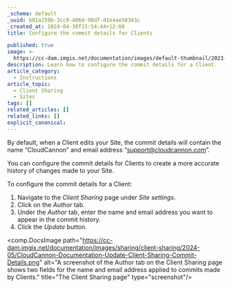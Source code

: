 ```yaml
---
_schema: default
_uuid: b81a259b-3cc9-406d-98df-d1e4ae58343c
_created_at: 2024-04-30T15:54:44+12:00
title: Configure the commit details for Clients

published: true
image: >-
  https://cc-dam.imgix.net/documentation/images/default-thumbnail/2023-Q4/CloudCannon-Documentation-Thumbnail.png
description: Learn how to configure the commit details for a Client.
article_category:
  - Instructions
article_topic:
  - Client Sharing
  - Sites
tags: []
related_articles: []
related_links: []
explicit_canonical:
---
```

By default, when a Client edits your Site, the commit details will contain the name “CloudCannon” and email address “support@cloudcannon.com”.

You can configure the commit details for Clients to create a more accurate history of changes made to your Site.

To configure the commit details for a Client:

1. Navigate to the *Client Sharing* page under *Site settings*.
2. Click on the *Author* tab.
3. Under the *Author* tab, enter the name and email address you want to appear in the commit history.
4. Click the *Update* button.

<comp.DocsImage path="https://cc-dam.imgix.net/documentation/images/sharing/client-sharing/2024-05/CloudCannon-Documentation-Update-Client-Sharing-Commit-Details.png" alt="A screenshot of the Author tab on the Client Sharing page shows two fields for the name and email address applied to commits made by Clients." title="The Client Sharing page" type="screenshot"/>